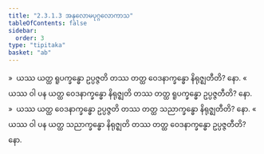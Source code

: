 ```yaml
---
title: "2.3.1.3 အနုလောမပုဂ္ဂလောကာသ"
tableOfContents: false
sidebar:
  order: 3
type: "tipitaka"
basket: "ab"
---
```



<DynamicBreadcrumb />

<Division number="157">

<Paragraph number="827">
»  ယဿ ယတ္ထ ရူပက္ခန္ဓော ဥပ္ပဇ္ဇတိ တဿ တတ္ထ ဝေဒနာက္ခန္ဓော နိရုဇ္ဈတီတိ? နော.
</Paragraph>

<Paragraph number="828">
«  ယဿ ဝါ ပန ယတ္ထ ဝေဒနာက္ခန္ဓော နိရုဇ္ဈတိ တဿ တတ္ထ ရူပက္ခန္ဓော ဥပ္ပဇ္ဇတီတိ? နော.
</Paragraph>

</Division>
<Division number="158">

<Paragraph number="829">
»  ယဿ ယတ္ထ ဝေဒနာက္ခန္ဓော ဥပ္ပဇ္ဇတိ တဿ တတ္ထ သညာက္ခန္ဓော နိရုဇ္ဈတီတိ? နော.
</Paragraph>

<Paragraph number="830">
«  ယဿ ဝါ ပန ယတ္ထ သညာက္ခန္ဓော နိရုဇ္ဈတိ တဿ တတ္ထ ဝေဒနာက္ခန္ဓော ဥပ္ပဇ္ဇတီတိ? နော.
</Paragraph>
</Division>
